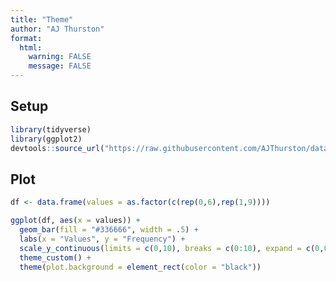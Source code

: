 ```yaml
---
title: "Theme"
author: "AJ Thurston"
format:
  html:
    warning: FALSE
    message: FALSE
---
```


## Setup

```r
library(tidyverse)
library(ggplot2)
devtools::source_url("https://raw.githubusercontent.com/AJThurston/dataviz/refs/heads/main/theme/theme.r")
```

## Plot

```r
df <- data.frame(values = as.factor(c(rep(0,6),rep(1,9))))

ggplot(df, aes(x = values)) +
  geom_bar(fill = "#336666", width = .5) +
  labs(x = "Values", y = "Frequency") +
  scale_y_continuous(limits = c(0,10), breaks = c(0:10), expand = c(0,0)) +
  theme_custom() +
  theme(plot.background = element_rect(color = "black"))
```